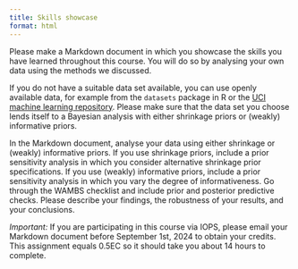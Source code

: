 ```yaml
---
title: Skills showcase
format: html
---
```


Please make a Markdown document in which you showcase the skills you have learned throughout this course. You will do so by analysing your own data using the methods we discussed. 

If you do not have a suitable data set available, you can use openly available data, for example from the `datasets` package in R or the [UCI machine learning repository](https://archive.ics.uci.edu). Please make sure that the data set you choose lends itself to a Bayesian analysis with either shrinkage priors or (weakly) informative priors.

In the Markdown document, analyse your data using either shrinkage or (weakly) informative priors. If you use shrinkage priors, include a prior sensitivity analysis in which you consider alternative shrinkage prior specifications. If you use (weakly) informative priors, include a prior sensitivity analysis in which you vary the degree of informativeness. Go through the WAMBS checklist and include prior and posterior predictive checks. Please describe your findings, the robustness of your results, and your conclusions.

*Important:* If you are participating in this course via IOPS, please email your Markdown document before September 1st, 2024 to obtain your credits. This assignment equals 0.5EC so it should take you about 14 hours to complete.
